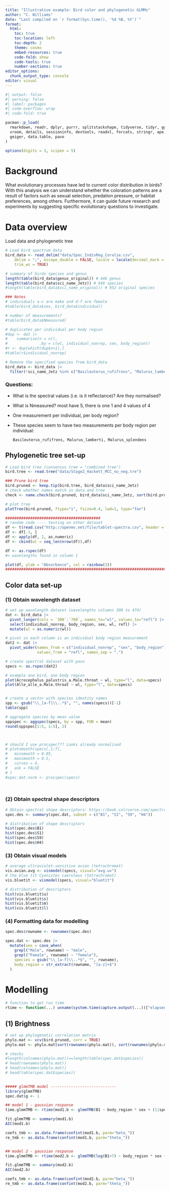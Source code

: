 ```yaml
---
title: "Illustrative example: Bird color and phylogenetic GLMMs"
author: "C. Williams"
date: "Last compiled on `r format(Sys.time(), '%d %B, %Y')`"
format:
  html:
    toc: true
    toc-location: left
    toc-depth: 2
    theme: cosmo
    embed-resources: true
    code-fold: show
    code-tools: true
    number-sections: true
editor_options: 
  chunk_output_type: console
editor: visual
---
```


```r
#| output: false
#| warning: false
#| label: packages
#| code-overflow: wrap
#| code-fold: true

pacman::p_load(
  rmarkdown, readr, dplyr, purrr, splitstackshape, tidyverse, tidyr, ggplot2,
  vroom, details, sessioninfo, devtools, readxl, forcats, stringr, ape, phytools, 
  geiger, data.table, pavo
)

options(digits = 3, scipen = 5)
```

# Background

What evolutionary processes have led to current color distribution in birds? With this analysis we can understand whether the coloration patterns are a result of factors such as sexual selection, predation pressure, or habitat preferences, among others. Furthermore, it can guide future research and experiments by suggesting specific evolutionary questions to investigate.

# Data overview

Load data and phylogenetic tree

```r
# Load bird spectrum data 
bird_data <- read_delim("data/Spec_IndivReg_Coralie.csv", 
    delim = ";", escape_double = FALSE, locale = locale(decimal_mark = ","), 
    trim_ws = TRUE)

# summary of birds species and genus
length(table(bird_data$genus_original)) # 446 genus
length(table(bird_data$sci_name_Jetz)) # 949 species
#length(table(bird_data$sci_name_original)) # 952 original species

### Notes
# individuals a-c are make and d-f are female
#table(bird_data$sex, bird_data$individual)

# number of measurements?
#table(bird_data$Nmeasured)

# duplicates per individual per body region
#dup <- dat |>
#    summarise(n = n(), 
#              .by = c(wl, individual_nonrep, sex, body_region))
#r <- dup[which(dup$n>1),]
#table(r$individual_nonrep)

# Remove the specified species from bird_data
bird_data <- bird_data |> 
  filter(!sci_name_Jetz %in% c("Basileuterus_rufifrons", "Malurus_lamberti", "Malurus_splendens"))
```

### Questions:

-   What is the spectral values (i.e. is it reflectance)? Are they normalised?

-   What is Nmeasured? most have 5, there is one 1 and 4 values of 4

-   One measurement per individual, per body region?

-   These species seem to have two measurements per body region per individual:

    ```         
    Basileuterus_rufifrons, Malurus_lamberti, Malurus_splendens
    ```

## Phylogenetic tree set-up

```r
# Load bird tree (consensus tree = "combined tree")
bird.tree <- read.tree("data/Stage2_Hackett_MCC_no_neg.tre")

### Prune bird tree
bird.pruned <- keep.tip(bird.tree, bird_data$sci_name_Jetz)
# check whether names match in data and tree
check <- name.check(bird.pruned, bird_data$sci_name_Jetz, sort(bird.pruned$tip.label))

# plot tree
plotTree(bird.pruned, ftype="i", fsize=0.4, lwd=1, type="fan")

```

```r
########################################## 
# random code ---- testing on other dataset
df <- t(read.csv("http://openmv.net/file/tablet-spectra.csv", header = FALSE))
df <- df[-1, ]
df <- apply(df, 2, as.numeric)
df <- cbind(wl = seq_len(nrow(df)),df)

df <- as.rspec(df)
#> wavelengths found in column 1

plot(df, ylab = "Absorbance", col = rainbow(3))
########################################################################
```

## Color data set-up

### (1) Obtain wavelength dataset

```r
# set up wavelength dataset (wavelengths columns 300 to 474)
dat <- bird_data |> 
  pivot_longer(cols = `300`:`700`, names_to="wl", values_to="refl") |> 
  select(individual_nonrep, body_region, sex, wl, refl) |> 
  mutate(wl = as.numeric(wl))

# pivot so each column is an individual body region measurement
dat2 <- dat |> 
  pivot_wider(names_from = c("individual_nonrep", "sex", "body_region"),
              values_from = "refl", names_sep = ".")

# create spectral dataset with pavo
specs <- as.rspec(dat2)

# example one bird, one body region
plot(Acrocephalus_palustris_a.Male.throat ~ wl, type="l", data=specs)
plot(Alle_alle_a.Male.throat ~ wl, type="l", data=specs)


# create a vector with species identity names
spp <- gsub("\\_[a-f]\\..*$", "", names(specs))[-1]
table(spp)

# aggregate species by mean value
sppspec <- aggspec(specs, by = spp, FUN = mean)
round(sppspec[1:5, 1:5], 2)



# should I use procspec??? Looks already normalised
# plotsmooth(specs[,1:7],
#   minsmooth = 0.05,
#   maxsmooth = 0.5,
#   curves = 4,
#   ask = FALSE
# )
#spec.dat.norm <- procspec(specs)




```

### (2) Obtain spectral shape descriptors

```r
# Obtain spectral shape descriptors: https://book.colrverse.com/spectral-shape-descriptors.html
spec.des <- summary(spec.dat, subset = c("B1", "S1", "S9", "H4"))

# distribution of shape descriptors
hist(spec.des$B1)
hist(spec.des$S1)
hist(spec.des$S9)
hist(spec.des$H4)

```

### (3) Obtain visual models

```r
# average ultraviolet-sensitive avian (tetrachromat)
vis.avian.avg <- vismodel(specs, visual="avg.uv")
# the blue tit Cyanistes caeruleus (tetrachromat)
vis.bluetit <- vismodel(specs, visual="bluetit")

# distribution of descriptors
hist(vis.bluetit$u)
hist(vis.bluetit$s)
hist(vis.bluetit$m)
hist(vis.bluetit$l)
```

### (4) Formatting data for modelling

```r
spec.des$rowname <- rownames(spec.des)

spec.dat <- spec.des |> 
  mutate(sex = case_when(
    grepl("Male", rowname) ~ "male",
    grepl("Female", rowname) ~ "female"),
    species = gsub("\\_[a-f]\\..*$", "", rowname),
    body_region = str_extract(rowname, "[a-z]+$")
  ) 
```

# Modelling

```r
# function to get run time 
rtime <- function(...) unname(system.time(capture.output(...))["elapsed"])

```

## (1) Brightness

```r
# set up phylogenetic correlation matrix
phylo.mat <- vcv(bird.pruned, corr = TRUE) 
phylo.mat <- phylo.mat[sort(rownames(phylo.mat)), sort(rownames(phylo.mat))]

# checks   
#length(colnames(phylo.mat))==length(table(spec.dat$species))
# head(rownames(phylo.mat))
# head(colnames(phylo.mat))
# head(table(spec.dat$species))

                                    
##### glmmTMB model -----------------------------
library(glmmTMB)
spec.dat$g <- 1

## model 1 - gaussian response
time.glmmTMB <- rtime(mod1.b <- glmmTMB(B1 ~ body_region * sex + (1|species) + propto(0 + species|g,phylo.mat), data = spec.dat, REML=TRUE))

fit.glmmTMB <- summary(mod1.b)
AIC(mod1.b)

coefs_tmb <- as.data.frame(confint(mod1.b, parm="beta_"))
re_tmb <- as.data.frame(confint(mod1.b, parm="theta_"))


## model 2 - gaussian response
time.glmmTMB <- rtime(mod2.b <- glmmTMB(log(B1+7) ~ body_region * sex + (1|species) + propto(0 + species|g,phylo.mat), data = spec.dat, REML=TRUE))

fit.glmmTMB <- summary(mod2.b)
AIC(mod2.b)

coefs_tmb <- as.data.frame(confint(mod2.b, parm="beta_"))
re_tmb <- as.data.frame(confint(mod2.b, parm="theta_"))
```
